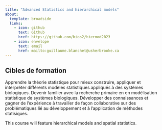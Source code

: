 ```yaml
---
title: "Advanced Statistics and hierarchical models"
about:
  template: broadside
  links:
    - icon: github
      text: Github
      href: https://github.com/bios2/hiermod2023
    - icon: envelope
      text: email
      href: mailto:guillaume.blanchet@usherbrooke.ca
---
```


## Cibles de formation

Apprendre la théorie statistique pour mieux construire, appliquer et interpréter différents modèles statistiques appliqués à des systèmes biologiques. Devenir familier avec la recherche primaire en en modélisation statistique de systèmes biologiques. Développer des connaissances et gagner de l'expérience à travailler de façon collaborative sur des problématiques lié au développement et à l'application de méthodes statisiques.

This course will feature hierarchical models and spatial statistics.

